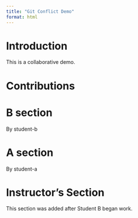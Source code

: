 ```yaml
---
title: "Git Conflict Demo"
format: html
---
```


# Introduction

This is a collaborative demo.

# Contributions

<!-- Add your section here -->


# B section

By student-b

# A section

By student-a

# Instructor's Section

This section was added after Student B began work.
